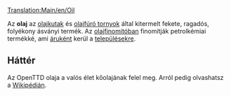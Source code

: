 [[Translation:Main/en/Oil]]{{en/-}}
{{hu/Rakomány|név=Olaj
|kép=Oil.png
|termeli=[[Main/hu/Olajkút|olajkút]] mindhárom valós éghajlaton, valamint [[Main/hu/Olajfúró torony|olajfúró torony]] mérsékelt éghajlaton 
|fogadja=[[Main/hu/Olajfinomító|olajfinomító]] mindhárom valós éghajlaton
}}

Az '''olaj''' az [[Main/hu/Olajkút|olajkutak]] és [[Main/hu/Olajfinomító|olajfúró tornyok]] által kitermelt fekete, ragadós, folyékony ásványi termék.  Az [[Main/hu/Olajfinomító|olajfinomítóban]] finomítják petrolkémiai termékké, ami [[Main/hu/Áru|áruként]] kerül a [[Main/hu/Települések|településekre]].

==Háttér==
Az OpenTTD olaja a valós élet kőolajának felel meg. Arról pedig olvashatsz a [http://hu.wikipedia.org/wiki/Kőolaj Wikipédián].

{{hu/Navbox Rakomány}}